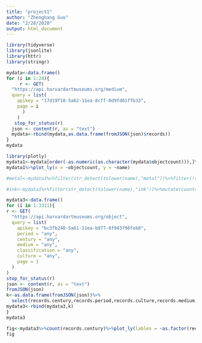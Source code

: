 ```yaml
---
title: "project1"
author: "Zhenghang Guo"
date: "2/28/2020"
output: html_document
---
```

```r
library(tidyverse)
library(jsonlite)
library(httr)
library(stringr)
```


```r
mydata<-data.frame()
for (i in 1:28){
     r <- GET(
  "https://api.harvardartmuseums.org/medium",
  query = list(
    apikey = "17d19f10-5a62-11ea-8cff-0d9fd01ffb33",
    page = i
      )
    )
   stop_for_status(r)
  json <- content(r, as = "text")
  mydata<-rbind(mydata,as.data.frame(fromJSON(json)$records))
}
mydata
```



```r
library(plotly)
mydata1<-mydata[order(-as.numeric(as.character(mydata$objectcount))),]%>%select(objectcount,name)%>% drop_na()
mydata1%>%plot_ly(x = ~objectcount, y = ~name)

#metal<-mydata1%>%filter(str_detect(tolower(name),"metal"))%>%filter(!str_detect(tolower(name),"ink"))%>%mutate(count=sum(objectcount))%>%mutate(name = "Metal")

#ink<-mydata1%>%filter(str_detect(tolower(name),"ink"))%>%mutate(count=sum(objectcount))%>%mutate(name = "Ink")
```
```r
mydata3<-data.frame()
for (i in 1:3311){
r <- GET(
  "https://api.harvardartmuseums.org/object",
  query = list(
    apikey = "bc3fb240-5a61-11ea-b877-8f943796feb8",
    period = "any",
    century = "any",
    medium = "any",
    classification = "any",
    culture = "any",
    page = 1
  )
)
stop_for_status(r)
json <- content(r, as = "text")
fromJSON(json)
k<-as.data.frame(fromJSON(json))%>%
  select(records.century,records.period,records.culture,records.medium,records.classification,records.title)
mydata3<-rbind(mydata3,k)
}
mydata3

fig<-mydata3%>%count(records.century)%>%plot_ly(lables = ~as.factor(records.century), values = ~n,type = "pie")
fig
```
